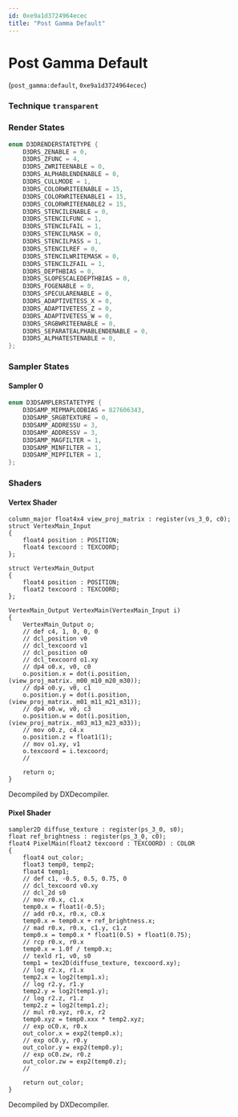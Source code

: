```yaml
---
id: 0xe9a1d3724964ecec
title: "Post Gamma Default"
---
```


# Post Gamma Default
(`post_gamma:default`, `0xe9a1d3724964ecec`)

### Technique `transparent`
### Render States
```cpp
enum D3DRENDERSTATETYPE {
	D3DRS_ZENABLE = 0,
	D3DRS_ZFUNC = 4,
	D3DRS_ZWRITEENABLE = 0,
	D3DRS_ALPHABLENDENABLE = 0,
	D3DRS_CULLMODE = 1,
	D3DRS_COLORWRITEENABLE = 15,
	D3DRS_COLORWRITEENABLE1 = 15,
	D3DRS_COLORWRITEENABLE2 = 15,
	D3DRS_STENCILENABLE = 0,
	D3DRS_STENCILFUNC = 1,
	D3DRS_STENCILFAIL = 1,
	D3DRS_STENCILMASK = 0,
	D3DRS_STENCILPASS = 1,
	D3DRS_STENCILREF = 0,
	D3DRS_STENCILWRITEMASK = 0,
	D3DRS_STENCILZFAIL = 1,
	D3DRS_DEPTHBIAS = 0,
	D3DRS_SLOPESCALEDEPTHBIAS = 0,
	D3DRS_FOGENABLE = 0,
	D3DRS_SPECULARENABLE = 0,
	D3DRS_ADAPTIVETESS_X = 0,
	D3DRS_ADAPTIVETESS_Z = 0,
	D3DRS_ADAPTIVETESS_W = 0,
	D3DRS_SRGBWRITEENABLE = 0,
	D3DRS_SEPARATEALPHABLENDENABLE = 0,
	D3DRS_ALPHATESTENABLE = 0,
};
```
### Sampler States
#### Sampler 0
```cpp
enum D3DSAMPLERSTATETYPE {
	D3DSAMP_MIPMAPLODBIAS = 827606343,
	D3DSAMP_SRGBTEXTURE = 0,
	D3DSAMP_ADDRESSU = 3,
	D3DSAMP_ADDRESSV = 3,
	D3DSAMP_MAGFILTER = 1,
	D3DSAMP_MINFILTER = 1,
	D3DSAMP_MIPFILTER = 1,
};
```
### Shaders
#### Vertex Shader
```hlsl
column_major float4x4 view_proj_matrix : register(vs_3_0, c0);
struct VertexMain_Input
{
    float4 position : POSITION;
    float4 texcoord : TEXCOORD;
};

struct VertexMain_Output
{
    float4 position : POSITION;
    float2 texcoord : TEXCOORD;
};

VertexMain_Output VertexMain(VertexMain_Input i)
{
    VertexMain_Output o;
    // def c4, 1, 0, 0, 0
    // dcl_position v0
    // dcl_texcoord v1
    // dcl_position o0
    // dcl_texcoord o1.xy
    // dp4 o0.x, v0, c0
    o.position.x = dot(i.position, (view_proj_matrix._m00_m10_m20_m30));
    // dp4 o0.y, v0, c1
    o.position.y = dot(i.position, (view_proj_matrix._m01_m11_m21_m31));
    // dp4 o0.w, v0, c3
    o.position.w = dot(i.position, (view_proj_matrix._m03_m13_m23_m33));
    // mov o0.z, c4.x
    o.position.z = float1(1);
    // mov o1.xy, v1
    o.texcoord = i.texcoord;
    // 

    return o;
}
```
Decompiled by DXDecompiler.
#### Pixel Shader
```hlsl
sampler2D diffuse_texture : register(ps_3_0, s0);
float ref_brightness : register(ps_3_0, c0);
float4 PixelMain(float2 texcoord : TEXCOORD) : COLOR
{
    float4 out_color;
    float3 temp0, temp2;
    float4 temp1;
    // def c1, -0.5, 0.5, 0.75, 0
    // dcl_texcoord v0.xy
    // dcl_2d s0
    // mov r0.x, c1.x
    temp0.x = float1(-0.5);
    // add r0.x, r0.x, c0.x
    temp0.x = temp0.x + ref_brightness.x;
    // mad r0.x, r0.x, c1.y, c1.z
    temp0.x = temp0.x * float1(0.5) + float1(0.75);
    // rcp r0.x, r0.x
    temp0.x = 1.0f / temp0.x;
    // texld r1, v0, s0
    temp1 = tex2D(diffuse_texture, texcoord.xy);
    // log r2.x, r1.x
    temp2.x = log2(temp1.x);
    // log r2.y, r1.y
    temp2.y = log2(temp1.y);
    // log r2.z, r1.z
    temp2.z = log2(temp1.z);
    // mul r0.xyz, r0.x, r2
    temp0.xyz = temp0.xxx * temp2.xyz;
    // exp oC0.x, r0.x
    out_color.x = exp2(temp0.x);
    // exp oC0.y, r0.y
    out_color.y = exp2(temp0.y);
    // exp oC0.zw, r0.z
    out_color.zw = exp2(temp0.z);
    // 

    return out_color;
}
```
Decompiled by DXDecompiler.
